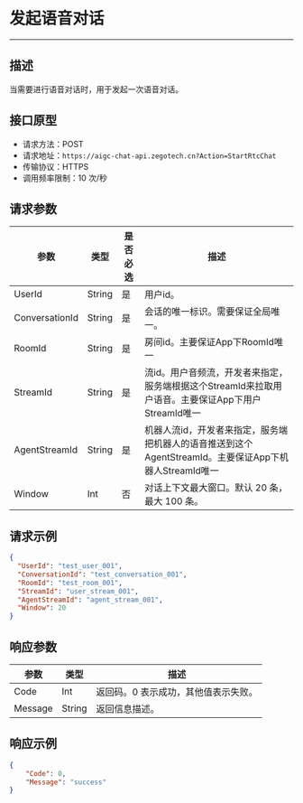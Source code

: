 # 发起语音对话
---

##  描述
当需要进行语音对话时，用于发起一次语音对话。

## 接口原型

- 请求方法：POST
- 请求地址：`https://aigc-chat-api.zegotech.cn?Action=StartRtcChat`
- 传输协议：HTTPS
- 调用频率限制：10 次/秒
## 请求参数

| 参数 | 类型 | 是否必选 | 描述 |
|------|------|---------|------|
| UserId | String | 是 | 用户id。 |
| ConversationId | String | 是 | 会话的唯一标识。需要保证全局唯一。 |
| RoomId | String | 是 | 房间id。主要保证App下RoomId唯一 |
| StreamId | String | 是 | 流id。用户音频流，开发者来指定，服务端根据这个StreamId来拉取用户语音。主要保证App下用户StreamId唯一 |
| AgentStreamId | String | 是 | 机器人流id，开发者来指定，服务端把机器人的语音推送到这个AgentStreamId。主要保证App下机器人StreamId唯一 |
| Window | Int | 否 | 对话上下文最大窗口。默认 20 条，最大 100 条。 |

## 请求示例

```json
{
  "UserId": "test_user_001",
  "ConversationId": "test_conversation_001",
  "RoomId": "test_room_001",
  "StreamId": "user_stream_001",
  "AgentStreamId": "agent_stream_001",
  "Window": 20
}
```

## 响应参数

| 参数 | 类型 | 描述 |
|------|------|------|
| Code | Int | 返回码。0 表示成功，其他值表示失败。 |
| Message | String | 返回信息描述。 |

## 响应示例

```json
{
    "Code": 0,
    "Message": "success"
}
```

